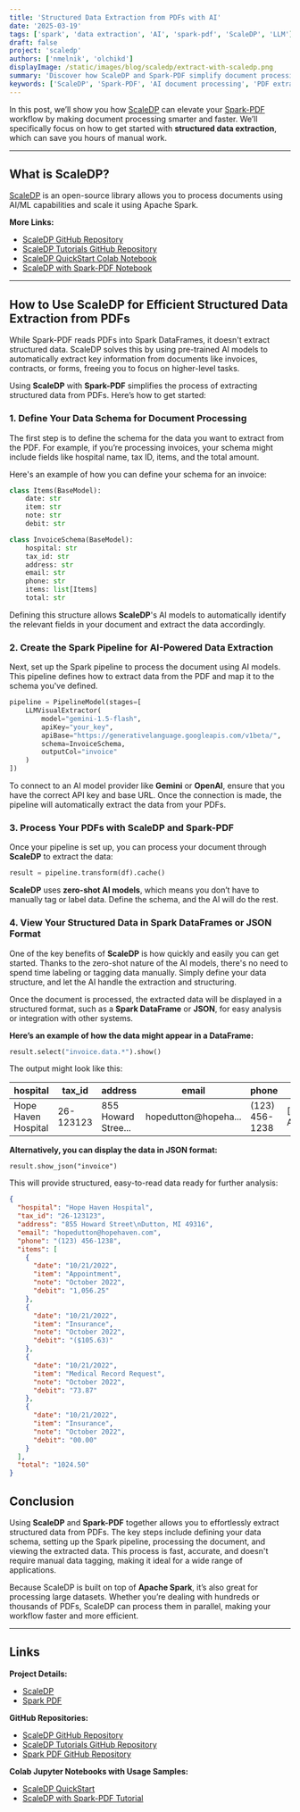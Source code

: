 ```yaml
---
title: 'Structured Data Extraction from PDFs with AI'
date: '2025-03-19'
tags: ['spark', 'data extraction', 'AI', 'spark-pdf', 'ScaleDP', 'LLM']
draft: false
project: 'scaledp'
authors: ['nmelnik', 'olchikd']
displayImage: /static/images/blog/scaledp/extract-with-scaledp.png
summary: 'Discover how ScaleDP and Spark-PDF simplify document processing with AI-driven structured data extraction, all powered by the scalability of Apache Spark.'
keywords: ['ScaleDP', 'Spark-PDF', 'AI document processing', 'PDF extraction', 'data processing']
---
```


In this post, we’ll show you how [ScaleDP](https://github.com/StabRise/scaledp) can elevate your [Spark-PDF](https://github.com/StabRise/spark-pdf) workflow by making document processing smarter and faster. We’ll specifically focus on how to get started with **structured data extraction**, which can save you hours of manual work.

---

## What is ScaleDP?

[ScaleDP](https://github.com/StabRise/scaledp) is an open-source library allows you to process documents using AI/ML capabilities and scale it using Apache Spark.

**More Links:**

- [ScaleDP GitHub Repository](https://github.com/StabRise/scaledp)
- [ScaleDP Tutorials GitHub Repository](https://github.com/StabRise/ScaleDP-Tutorials)
- [ScaleDP QuickStart Colab Notebook](https://colab.research.google.com/github/StabRise/scaledp-tutorials/blob/master/1.QuickStart.ipynb)
- [ScaleDP with Spark-PDF Notebook](https://colab.research.google.com/github/StabRise/scaledp-tutorials/blob/master/5.WithSparkPdf.ipynb)

---

## How to Use ScaleDP for Efficient Structured Data Extraction from PDFs

While Spark-PDF reads PDFs into Spark DataFrames, it doesn't extract structured data. ScaleDP solves this by using pre-trained AI models to automatically extract key information from documents like invoices, contracts, or forms, freeing you to focus on higher-level tasks.

Using **ScaleDP** with **Spark-PDF** simplifies the process of extracting structured data from PDFs. Here’s how to get started:

### 1. Define Your Data Schema for Document Processing

The first step is to define the schema for the data you want to extract from the PDF. For example, if you’re processing invoices, your schema might include fields like hospital name, tax ID, items, and the total amount.

Here's an example of how you can define your schema for an invoice:

```python
class Items(BaseModel):
    date: str
    item: str
    note: str
    debit: str

class InvoiceSchema(BaseModel):
    hospital: str
    tax_id: str
    address: str
    email: str
    phone: str
    items: list[Items]
    total: str
```

Defining this structure allows **ScaleDP**'s AI models to automatically identify the relevant fields in your document and extract the data accordingly.

### 2. Create the Spark Pipeline for AI-Powered Data Extraction

Next, set up the Spark pipeline to process the document using AI models. This pipeline defines how to extract data from the PDF and map it to the schema you've defined.

```python
pipeline = PipelineModel(stages=[
    LLMVisualExtractor(
        model="gemini-1.5-flash",
        apiKey="your_key",
        apiBase="https://generativelanguage.googleapis.com/v1beta/",
        schema=InvoiceSchema,
        outputCol="invoice"
    )
])
```

To connect to an AI model provider like **Gemini** or **OpenAI**, ensure that you have the correct API key and base URL. Once the connection is made, the pipeline will automatically extract the data from your PDFs.

### 3. Process Your PDFs with ScaleDP and Spark-PDF

Once your pipeline is set up, you can process your document through **ScaleDP** to extract the data:

```python
result = pipeline.transform(df).cache()
```

**ScaleDP** uses **zero-shot AI models**, which means you don’t have to manually tag or label data. Define the schema, and the AI will do the rest.

### 4. View Your Structured Data in Spark DataFrames or JSON Format

One of the key benefits of **ScaleDP** is how quickly and easily you can get started. Thanks to the zero-shot nature of the AI models, there's no need to spend time labeling or tagging data manually. Simply define your data structure, and let the AI handle the extraction and structuring.

Once the document is processed, the extracted data will be displayed in a structured format, such as a **Spark DataFrame** or **JSON**, for easy analysis or integration with other systems.

**Here’s an example of how the data might appear in a DataFrame:**

```python
result.select("invoice.data.*").show()
```

The output might look like this:

| hospital            | tax_id    | address             | email                | phone          | items                  | total   |
| ------------------- | --------- | ------------------- | -------------------- | -------------- | ---------------------- | ------- |
| Hope Haven Hospital | 26-123123 | 855 Howard Stree... | hopedutton@hopeha... | (123) 456-1238 | \[\{10/21/2022, App... | 1024.50 |

**Alternatively, you can display the data in JSON format:**

```
result.show_json("invoice")
```

This will provide structured, easy-to-read data ready for further analysis:

```json
{
  "hospital": "Hope Haven Hospital",
  "tax_id": "26-123123",
  "address": "855 Howard Street\nDutton, MI 49316",
  "email": "hopedutton@hopehaven.com",
  "phone": "(123) 456-1238",
  "items": [
    {
      "date": "10/21/2022",
      "item": "Appointment",
      "note": "October 2022",
      "debit": "1,056.25"
    },
    {
      "date": "10/21/2022",
      "item": "Insurance",
      "note": "October 2022",
      "debit": "($105.63)"
    },
    {
      "date": "10/21/2022",
      "item": "Medical Record Request",
      "note": "October 2022",
      "debit": "73.87"
    },
    {
      "date": "10/21/2022",
      "item": "Insurance",
      "note": "October 2022",
      "debit": "00.00"
    }
  ],
  "total": "1024.50"
}
```

## Conclusion

Using **ScaleDP** and **Spark-PDF** together allows you to effortlessly extract structured data from PDFs. The key steps include defining your data schema, setting up the Spark pipeline, processing the document, and viewing the extracted data. This process is fast, accurate, and doesn't require manual data tagging, making it ideal for a wide range of applications.

Because ScaleDP is built on top of **Apache Spark**, it’s also great for processing large datasets. Whether you’re dealing with hundreds or thousands of PDFs, ScaleDP can process them in parallel, making your workflow faster and more efficient.

---

## Links

**Project Details:**

- [ScaleDP](https://stabrise.com/scaledp/)
- [Spark PDF](https://stabrise.com/spark-pdf/)

**GitHub Repositories:**

- [ScaleDP GitHub Repository](https://github.com/StabRise/scaledp)
- [ScaleDP Tutorials GitHub Repository](https://github.com/StabRise/ScaleDP-Tutorials)
- [Spark PDF GitHub Repository](https://github.com/StabRise/spark-pdf)

**Colab Jupyter Notebooks with Usage Samples:**

- [ScaleDP QuickStart](https://colab.research.google.com/github/StabRise/scaledp-tutorials/blob/master/1.QuickStart.ipynb)
- [ScaleDP with Spark-PDF Tutorial](https://colab.research.google.com/github/StabRise/scaledp-tutorials/blob/master/5.WithSparkPdf.ipynb)
